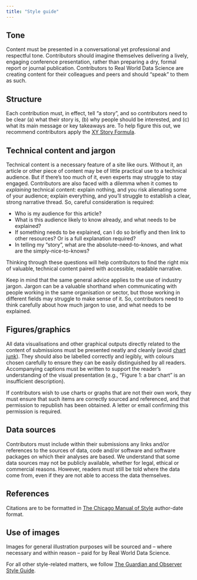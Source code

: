 ```yaml
---
title: "Style guide"
---
```

## Tone 
Content must be presented in a conversational yet professional and respectful tone. Contributors should imagine themselves delivering a lively, engaging conference presentation, rather than preparing a dry, formal report or journal publication. Contributors to Real World Data Science are creating content for their colleagues and peers and should “speak” to them as such. 

## Structure 
Each contribution must, in effect, tell “a story”, and so contributors need to be clear (a) what their story is, (b) why people should be interested, and (c) what its main message or key takeaways are. To help figure this out, we recommend contributors apply the [XY Story Formula](https://jessicaabel.com/xy-story-formula/). 

## Technical content and jargon
Technical content is a necessary feature of a site like ours. Without it, an article or other piece of content may be of little practical use to a technical audience. But if there's too much of it,  even experts may struggle to stay engaged. Contributors are also faced with a dilemma when it comes to *explaining* technical content: explain nothing, and you risk alienating some of your audience; explain everything, and you’ll struggle to establish a clear, strong narrative thread. So, careful consideration is required: 

* Who is my audience for this article? 
* What is this audience likely to know already, and what needs to be explained? 
* If something needs to be explained, can I do so briefly and then link to other resources? Or is a full explanation required? 
* In telling my "story", what are the absolute-need-to-knows, and what are the simply-nice-to-knows? 

Thinking through these questions will help contributors to find the right mix of valuable, technical content paired with accessible, readable narrative.

Keep in mind that the same general advice applies to the use of industry jargon. Jargon can be a valuable shorthand when communicating with people working in the same organisation or sector, but those working in different fields may struggle to make sense of it. So, contributors need to think carefully about how much jargon to use, and what needs to be explained.

## Figures/graphics 
All data visualisations and other graphical outputs directly related to the content of submissions must be presented neatly and cleanly (avoid [chart junk](https://en.wikipedia.org/wiki/Chartjunk)). They should also be labelled correctly and legibly, with colours chosen carefully to ensure they can be easily distinguished by all readers. Accompanying captions must be written to support the reader’s understanding of the visual presentation (e.g., “Figure 1: a bar chart” is an insufficient description). 

If contributors wish to use charts or graphs that are not their own work, they must ensure that such items are correctly sourced and referenced, and that permission to republish has been obtained. A letter or email confirming this permission is required. 

## Data sources 
Contributors must include within their submissions any links and/or references to the sources of data, code and/or software and software packages on which their analyses are based. We understand that some data sources may not be publicly available, whether for legal, ethical or commercial reasons. However, readers must still be told where the data come from, even if they are not able to access the data themselves. 

## References 
Citations are to be formatted in [The Chicago Manual of Style](https://www.chicagomanualofstyle.org/tools_citationguide/citation-guide-2.html) author-date format. 

## Use of images 
Images for general illustration purposes will be sourced and -- where necessary and within reason -- paid for by Real World Data Science. 

<!-- Word counts 
[To be completed at a later date, ideally once sample articles have been commissioned and accepted for publication.] --> 
:::{.callout-note}
For all other style-related matters, we follow [The Guardian and Observer Style Guide](https://www.theguardian.com/guardian-observer-style-guide-a). 
:::